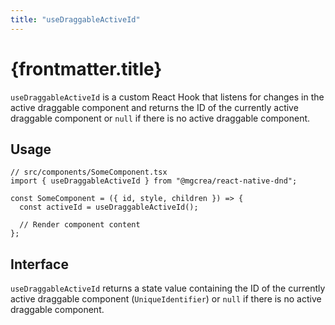 ```yaml
---
title: "useDraggableActiveId"
---
```


# {frontmatter.title}

`useDraggableActiveId` is a custom React Hook that listens for changes in the active draggable component and returns the ID of the currently active draggable component or `null` if there is no active draggable component.

## Usage

```tsx
// src/components/SomeComponent.tsx
import { useDraggableActiveId } from "@mgcrea/react-native-dnd";

const SomeComponent = ({ id, style, children }) => {
  const activeId = useDraggableActiveId();

  // Render component content
};
```

## Interface

`useDraggableActiveId` returns a state value containing the ID of the currently active draggable component (`UniqueIdentifier`) or `null` if there is no active draggable component.
